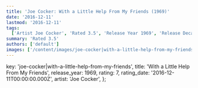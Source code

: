 ```yaml
---
title: 'Joe Cocker: With a Little Help From My Friends (1969)'
date: '2016-12-11'
lastmod: '2016-12-11'
tags:
  ['Artist Joe Cocker', 'Rated 3.5', 'Release Year 1969', 'Release Decade 1960']
summary: 'Rated 3.5'
authors: ['default']
images: ['/content/images/joe-cocker|with-a-little-help-from-my-friends.jpg']
---
```


  key: 'joe-cocker|with-a-little-help-from-my-friends',
  title: 'With a Little Help From My Friends',
  release_year: 1969,
  rating: 7,
  rating_date: '2016-12-11T00:00:00.000Z',
  artist: 'Joe Cocker',
};

<MusicRating data={data} />
